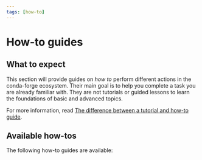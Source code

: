 ```yaml
---
tags: [how-to]
---
```


# How-to guides

## What to expect

This section will provide guides on _how to_ perform different actions in the conda-forge ecosystem.
Their main goal is to help you complete a task you are already familiar with.
They are not tutorials or guided lessons to learn the foundations of basic and advanced topics.

For more information, read [The difference between a tutorial and how-to guide](https://diataxis.fr/tutorials-how-to/).

## Available how-tos

The following how-to guides are available:


<DocCardList />
